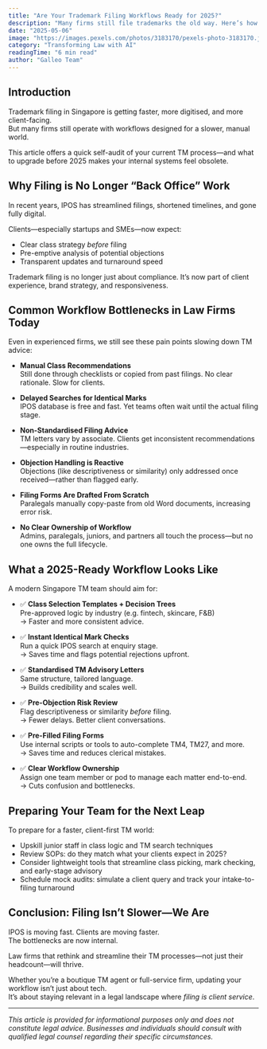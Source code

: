 ```yaml
---
title: "Are Your Trademark Filing Workflows Ready for 2025?"
description: "Many firms still file trademarks the old way. Here’s how to modernise your workflow before Singapore’s filing expectations outpace you."
date: "2025-05-06"
image: "https://images.pexels.com/photos/3183170/pexels-photo-3183170.jpeg?auto=compress&cs=tinysrgb&w=600"
category: "Transforming Law with AI"
readingTime: "6 min read"
author: "Galleo Team"
---
```


## Introduction

Trademark filing in Singapore is getting faster, more digitised, and more client-facing.  
But many firms still operate with workflows designed for a slower, manual world.

This article offers a quick self-audit of your current TM process—and what to upgrade before 2025 makes your internal systems feel obsolete.

## Why Filing is No Longer “Back Office” Work

In recent years, IPOS has streamlined filings, shortened timelines, and gone fully digital.

Clients—especially startups and SMEs—now expect:
- Clear class strategy _before_ filing
- Pre-emptive analysis of potential objections
- Transparent updates and turnaround speed

Trademark filing is no longer just about compliance. It’s now part of client experience, brand strategy, and responsiveness.

## Common Workflow Bottlenecks in Law Firms Today

Even in experienced firms, we still see these pain points slowing down TM advice:

- **Manual Class Recommendations**  
  Still done through checklists or copied from past filings. No clear rationale. Slow for clients.

- **Delayed Searches for Identical Marks**  
  IPOS database is free and fast. Yet teams often wait until the actual filing stage.

- **Non-Standardised Filing Advice**  
  TM letters vary by associate. Clients get inconsistent recommendations—especially in routine industries.

- **Objection Handling is Reactive**  
  Objections (like descriptiveness or similarity) only addressed once received—rather than flagged early.

- **Filing Forms Are Drafted From Scratch**  
  Paralegals manually copy-paste from old Word documents, increasing error risk.

- **No Clear Ownership of Workflow**  
  Admins, paralegals, juniors, and partners all touch the process—but no one owns the full lifecycle.

## What a 2025-Ready Workflow Looks Like

A modern Singapore TM team should aim for:

- ✅ **Class Selection Templates + Decision Trees**  
  Pre-approved logic by industry (e.g. fintech, skincare, F&B)  
  → Faster and more consistent advice.

- ✅ **Instant Identical Mark Checks**  
  Run a quick IPOS search at enquiry stage.  
  → Saves time and flags potential rejections upfront.

- ✅ **Standardised TM Advisory Letters**  
  Same structure, tailored language.  
  → Builds credibility and scales well.

- ✅ **Pre-Objection Risk Review**  
  Flag descriptiveness or similarity _before_ filing.  
  → Fewer delays. Better client conversations.

- ✅ **Pre-Filled Filing Forms**  
  Use internal scripts or tools to auto-complete TM4, TM27, and more.  
  → Saves time and reduces clerical mistakes.

- ✅ **Clear Workflow Ownership**  
  Assign one team member or pod to manage each matter end-to-end.  
  → Cuts confusion and bottlenecks.

## Preparing Your Team for the Next Leap

To prepare for a faster, client-first TM world:

- Upskill junior staff in class logic and TM search techniques
- Review SOPs: do they match what your clients expect in 2025?
- Consider lightweight tools that streamline class picking, mark checking, and early-stage advisory
- Schedule mock audits: simulate a client query and track your intake-to-filing turnaround

## Conclusion: Filing Isn’t Slower—We Are

IPOS is moving fast. Clients are moving faster.  
The bottlenecks are now internal.

Law firms that rethink and streamline their TM processes—not just their headcount—will thrive.

Whether you’re a boutique TM agent or full-service firm, updating your workflow isn’t just about tech.  
It’s about staying relevant in a legal landscape where _filing is client service_.

---

*This article is provided for informational purposes only and does not constitute legal advice. Businesses and individuals should consult with qualified legal counsel regarding their specific circumstances.*
